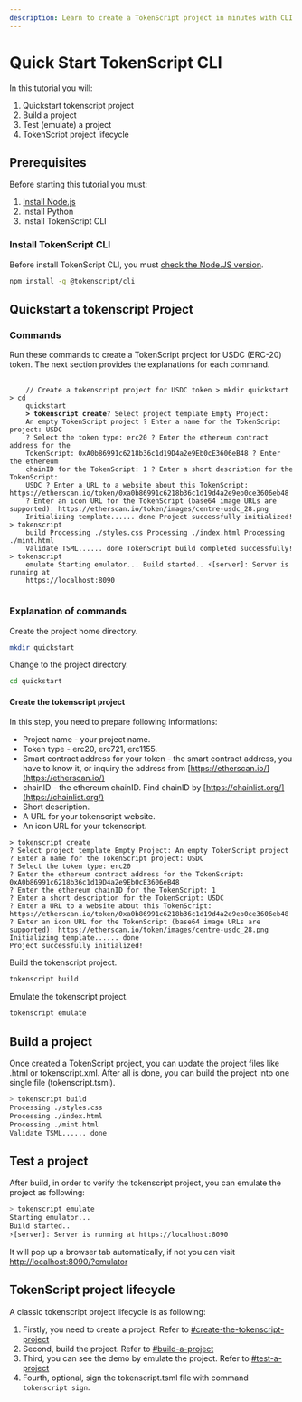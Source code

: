 ```yaml
---
description: Learn to create a TokenScript project in minutes with CLI.
---
```


# Quick Start TokenScript CLI

In this tutorial you will:

1. Quickstart tokenscript project
2. Build a project
3. Test (emulate) a project
4. TokenScript project lifecycle

## Prerequisites

Before starting this tutorial you must:

1. [Install Node.js](./references.md)
2. Install Python
3. Install TokenScript CLI

### Install TokenScript CLI

Before install TokenScript CLI, you must [check the Node.JS version](./references.md).

```sh npm2yarn copy
npm install -g @tokenscript/cli
```

## Quickstart a tokenscript Project

### Commands

Run these commands to create a TokenScript project for USDC (ERC-20) token. The next section provides the explanations for each command.

<pre>
  <code>
    // Create a tokenscript project for USDC token > mkdir quickstart > cd
    quickstart
    <strong>> tokenscript create</strong>? Select project template Empty Project:
    An empty TokenScript project ? Enter a name for the TokenScript project: USDC
    ? Select the token type: erc20 ? Enter the ethereum contract address for the
    TokenScript: 0xA0b86991c6218b36c1d19D4a2e9Eb0cE3606eB48 ? Enter the ethereum
    chainID for the TokenScript: 1 ? Enter a short description for the TokenScript:
    USDC ? Enter a URL to a website about this TokenScript: https://etherscan.io/token/0xa0b86991c6218b36c1d19d4a2e9eb0ce3606eb48
    ? Enter an icon URL for the TokenScript (base64 image URLs are supported): https://etherscan.io/token/images/centre-usdc_28.png
    Initializing template...... done Project successfully initialized! > tokenscript
    build Processing ./styles.css Processing ./index.html Processing ./mint.html
    Validate TSML...... done TokenScript build completed successfully! > tokenscript
    emulate Starting emulator... Build started.. ⚡️[server]: Server is running at
    https://localhost:8090
  </code>
</pre>

### Explanation of commands

Create the project home directory.

```sh copy
mkdir quickstart
```

Change to the project directory.

```sh copy
cd quickstart
```

#### Create the tokenscript project

In this step, you need to prepare following informations:

- Project name - your project name.
- Token type - erc20, erc721, erc1155.
- Smart contract address for your token - the smart contract address, you have to know it, or inquiry the address from [https://etherscan.io/](https://etherscan.io/)
- chainID - the ethereum chainID. Find chainID by [https://chainlist.org/](https://chainlist.org/)
- Short description.
- A URL for your tokenscript website.
- An icon URL for your tokenscript.

```
> tokenscript create
? Select project template Empty Project: An empty TokenScript project
? Enter a name for the TokenScript project: USDC
? Select the token type: erc20
? Enter the ethereum contract address for the TokenScript: 0xA0b86991c6218b36c1d19D4a2e9Eb0cE3606eB48
? Enter the ethereum chainID for the TokenScript: 1
? Enter a short description for the TokenScript: USDC
? Enter a URL to a website about this TokenScript: https://etherscan.io/token/0xa0b86991c6218b36c1d19d4a2e9eb0ce3606eb48
? Enter an icon URL for the TokenScript (base64 image URLs are supported): https://etherscan.io/token/images/centre-usdc_28.png
Initializing template...... done
Project successfully initialized!
```

Build the tokenscript project.

```sh copy
tokenscript build
```

Emulate the tokenscript project.

```sh copy
tokenscript emulate
```

## Build a project

Once created a TokenScript project, you can update the project files like .html or tokenscript.xml. After all is done, you can build the project into one single file (tokenscript.tsml).

```sh
> tokenscript build
Processing ./styles.css
Processing ./index.html
Processing ./mint.html
Validate TSML...... done
```

## Test a project

After build, in order to verify the tokenscript project, you can emulate the project as following:

```sh
> tokenscript emulate
Starting emulator...
Build started..
⚡️[server]: Server is running at https://localhost:8090
```

It will pop up a browser tab automatically, if not you can visit [http://localhost:8090/?emulator](http://localhost:8090/?emulator)

## TokenScript project lifecycle

A classic tokenscript project lifecycle is as following:

1. Firstly, you need to create a project. Refer to [#create-the-tokenscript-project](quick-start-tokenscript-cli.md#create-the-tokenscript-project 'mention')
2. Second, build the project. Refer to [#build-a-project](quick-start-tokenscript-cli.md#build-a-project 'mention')
3. Third, you can see the demo by emulate the project. Refer to [#test-a-project](quick-start-tokenscript-cli.md#test-a-project 'mention')
4. Fourth, optional, sign the tokenscript.tsml file with command `tokenscript sign`.
